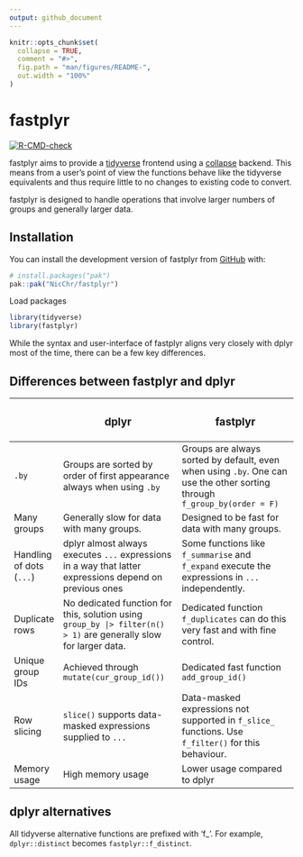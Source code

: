 ```yaml
---
output: github_document
---
```


<!-- README.md is generated from README.Rmd. Please edit that file -->

```r
knitr::opts_chunk$set(
  collapse = TRUE,
  comment = "#>",
  fig.path = "man/figures/README-",
  out.width = "100%"
)
```

# fastplyr

<!-- badges: start -->

[![R-CMD-check](https://github.com/NicChr/fastplyr/actions/workflows/R-CMD-check.yaml/badge.svg)](https://github.com/NicChr/fastplyr/actions/workflows/R-CMD-check.yaml)

<!-- badges: end -->

fastplyr aims to provide a [tidyverse](https://www.tidyverse.org/learn) frontend using a [collapse](https://sebkrantz.github.io/collapse/articles/collapse_intro.html) backend. This means from a user's point of view the functions behave like the tidyverse equivalents and thus require little to no changes to existing code to convert.

fastplyr is designed to handle operations that involve larger numbers of groups and generally larger data.

## Installation

You can install the development version of fastplyr from [GitHub](https://github.com/) with:

``` r
# install.packages("pak")
pak::pak("NicChr/fastplyr")
```

Load packages

```r
library(tidyverse)
library(fastplyr)
```

While the syntax and user-interface of fastplyr aligns very closely with dplyr most of the time, there can be a few key differences.

## Differences between fastplyr and dplyr

+--------------------------+------------------------------------------------------------------------------------------------------------------+---------------------------------------------------------------------------------------------------------------------------+
|                          | ### dplyr                                                                                                        | ### fastplyr                                                                                                              |
+==========================+==================================================================================================================+===========================================================================================================================+
| `.by`                    | Groups are sorted by order of first appearance always when using `.by`                                           | Groups are always sorted by default, even when using `.by`. One can use the other sorting through `f_group_by(order = F)` |
+--------------------------+------------------------------------------------------------------------------------------------------------------+---------------------------------------------------------------------------------------------------------------------------+
| Many groups              | Generally slow for data with many groups.                                                                        | Designed to be fast for data with many groups.                                                                            |
+--------------------------+------------------------------------------------------------------------------------------------------------------+---------------------------------------------------------------------------------------------------------------------------+
| Handling of dots (`...`) | dplyr almost always executes `...` expressions in a way that latter expressions depend on previous ones          | Some functions like `f_summarise` and `f_expand` execute the expressions in `...` independently.                          |
+--------------------------+------------------------------------------------------------------------------------------------------------------+---------------------------------------------------------------------------------------------------------------------------+
| Duplicate rows           | No dedicated function for this, solution using `group_by |> filter(n() > 1)` are generally slow for larger data. | Dedicated function `f_duplicates` can do this very fast and with fine control.                                            |
+--------------------------+------------------------------------------------------------------------------------------------------------------+---------------------------------------------------------------------------------------------------------------------------+
| Unique group IDs         | Achieved through `mutate(cur_group_id())`                                                                        | Dedicated fast function `add_group_id()`                                                                                  |
+--------------------------+------------------------------------------------------------------------------------------------------------------+---------------------------------------------------------------------------------------------------------------------------+
| Row slicing              | `slice()` supports data-masked expressions supplied to `...`                                                     | Data-masked expressions not supported in `f_slice_` functions. Use `f_filter()` for this behaviour.                       |
+--------------------------+------------------------------------------------------------------------------------------------------------------+---------------------------------------------------------------------------------------------------------------------------+
| Memory usage             | High memory usage                                                                                                | Lower usage compared to dplyr                                                                                             |
+--------------------------+------------------------------------------------------------------------------------------------------------------+---------------------------------------------------------------------------------------------------------------------------+

## dplyr alternatives

All tidyverse alternative functions are prefixed with 'f\_'. For example, `dplyr::distinct` becomes `fastplyr::f_distinct`.
